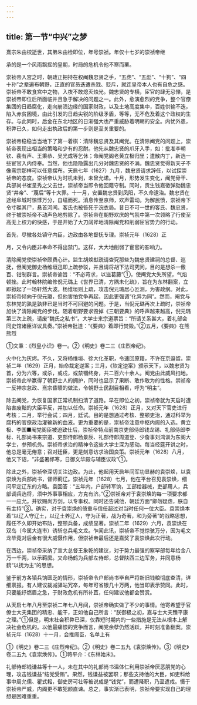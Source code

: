 ```yaml
---
---
---
```

title: 第一节“中兴”之梦
---



熹宗朱由校逝世，其弟朱由检即位，年号崇祯。年仅十七岁的崇祯帝继

承的是一个风雨飘摇的皇朝，时局的危机令他不寒而栗。

崇祯帝入宫之时，朝政正把持在权阉魏忠贤之手，“五虎”、“五彪”、“十狗”、“四十孙”之辈遍布朝野，正直的官员迭遭杀戮、贬斥，就连皇帝本人也有自危之感。崇祯帝不敢食宫中之物，入夜不敢熄灭烛光。魏忠贤的专横，宦官的肆无忌惮，是崇祯帝即位后所面临并且急于解决的问题之一。此外，愈演愈烈的党争，整个官僚集团的日趋腐化，走向崩溃边缘的国家财政，以及土地高度集中，百姓供输不迭，陷入赤贫困境，由此引发的日趋尖锐的阶级矛盾，等等，无不危及着这个政权的生存。与此同时，后金在东北地区的日渐强大也严重威胁着明朝的安全。内忧外患，积弊已久，如何走出执政后的第一步则是至关重要的。

崇祯帝稳稳当当地下了第一着棋：清除魏忠贤及其阉党。在清除阉党的问题上，崇祯帝表现出相当的策略和少有的忍耐。他先从魏忠贤的爪牙入手，如：批准李朝钦、裴有声、王秉恭、吴光成等乞休；命阉党阁老黄立极归里；遣散内丁，新选一些宦官入内侍奉。当然，他也隐隐露出几分对魏忠贤的不满。魏忠贤觉得新天子不像熹宗那样可以任意摆布。天启七年（1627）九月，魏忠贤请求辞任，以试探崇祯帝的态度。崇祯帝认为时机未到，未曾允诺。十月，形势发生变化，阉党骨干、兵部尚书崔呈秀之父去世，崇祯帝当即令他回籍守制。同时，贡生钱嘉徵弹劾魏忠贤“井帝”、“蔑后”等十大罪。十一月，安置魏忠贤到凤阳，不久命逮治。魏忠贤在途经阜城时惊悸万分，自缢而死。消息传至京师，欢声雷动。为解民愤，崇祯帝下令寸磔其尸，悬首河间。客氏也被笞死于浣衣局。昔日不可一世的客氏、魏忠贤，终于被崇祯帝不动声色地剪除了。崇祯帝在朝野欢庆的气氛中第一次领略了行使至高无上权力的快感，于是开始了大刀阔斧地清除阉党和削弱宦官势力的行动。

首先，尽撤各处镇守内臣，边政由各地督抚专理。崇祯元年（1628）正

月，又令内臣非奉命不得出禁门。这样，大大地削弱了宦官的影响力。

清除阉党使崇祯帝颇费心计。监生胡焕猷疏请查究那些为魏忠贤建祠的总督、巡抚，但阉党御史杨维垣迅即上疏参驳，并且请将胡下法司究问，目的是想杀一儆百、钳制群言。崇祯帝谕旨：“不必苛求，以滋葛藤”①，使阉党大失所望，气焰顿挫。此时翰林院编修倪元璐上《世界已清，方隅未化疏》，旨在为东林翻案，立即掀起了一场轩然大波。杨维垣则上疏，攻击倪元璐居心叵测，为害政纲。对此，崇祯帝倾向于倪元璐，但他害怕党争再起，因此更强调“化异为同”。然而，阉党与东林党的孰是孰非已是当时不可回避的问题。于是，当倪元璐再次上疏时，崇祯帝加快了清除阉党的步伐。随着朝野要求毁掉《三朝要典》的呼声越来越高，倪元璐第三次上疏，请废“魏氏之私书”。大学士来宗道票旨：“所请关系甚大，着礼部会同史馆诸臣详议具奏。”崇祯帝批道：“《要典》着即行焚毁。”②五月，《要典》在熊熊烈

①文秉：《烈皇小识》卷一。②《明史》卷二三《庄烈帝纪》。

火中化为灰烬。不久，又将杨维垣、徐大化革职，令速回原籍，不许在京逗留。崇祯二年（1629）正月，始命裁定逆案；三月，《钦定逆案》颁示天下，以魏忠贤为首，分为六等，或杀，或戍，或禁锢终身，共二百六十余人。阉党由此威风扫地。崇祯帝此举赢得了朝野士人的拥护，同时也显示了果断、敢作敢为的性格。崇祯帝一反神宗怠政、熹宗昏聩的做法，令朝野士民刮目相看，呼为“明主”。

除去阉党，为恢复国家正常机制扫清了道路。早在即位之初，崇祯帝就为天启时遭陷害废黜的大臣平反，并加以任命。崇祯元年（1628）正月，又对天下官吏进行考核；二月，举行会试；四月，廷试。目的是想通过考核、整顿吏治，通过科举为腐朽的官僚政治灌输新的血液。更为重要的是，崇祯帝注意中枢内阁的入选。黄立极、李国■阉党阁臣被迫致仕后，崇祯帝特点前南京吏部侍郎钱龙锡、礼部侍郎李标、礼部尚书来宗道、吏部侍郎杨景辰、礼部侍郎周道登、少詹事刘鸿训为东阁大学士，参预机务。崇祯帝求治的精神令这些大学士深为感动。每当经筵开讲之时，他总是毫无倦意；召对廷臣，更是刻意访求治国良策。崇祯元年（1628）八月，他又下诏，“非盛暑祁寒，日御文华殿与辅臣议政”①。

除此之外，崇祯帝深切关注边政。为此，他起用天启年间军功显赫的袁崇焕，以袁崇焕为兵部尚书，督师蓟辽。崇祯元年（1628）七月，他在平台召见袁崇焕，细问平定辽东的方略。袁回答：“五年内，户部转军饷，工部给器械，吏部用人，兵部调兵选将，须中外事事相应，方克有济。”②崇祯帝对于袁崇焕的每一项要求都一一应允。并钦赐尚方剑，以专事权。同时还告诫他，朝廷方面“卿勿疑虑，朕自有主持”③。确实，对于袁崇焕的倚重与信任超过对当时任何一位大臣。袁崇焕本着“以辽人守辽土，以辽土养辽人，守为正著，战为奇著，和为旁著”的战略思想，履任不久即开始布防，整顿兵备，成绩显著。崇祯二年（1629）六月，袁崇焕在双岛（今属大连市）诱斩总兵毛文龙。乍闻此讯，崇祯帝不觉惊骇万分，因为毛文龙毕竟对后金有很大威慑作用，但崇祯帝最后还是嘉奖了袁崇焕此次行动。

在西边，崇祯帝采纳了宣大总督王象乾的建议，对于势力最强的察罕部每年给金八万一千两，以示羁縻。又命杨鹤为兵部左侍郎，总督陕西三边军务，并同意杨鹤“以抚为主”的思想。

鉴于前方各镇兵饷匮乏的情形，崇祯帝令户部尚书毕自严将新旧钱粮彻底查清，详细禀报。有人建议裁减驿站冗卒，每年可省银几十万两，他当即表示赞同。此时，只要能纾燃眉之急，于财政危机有所补苴，任何建议他都会赞赏。

从天启七年八月至崇祯二年七八月间，崇祯帝确实做了不少的事情。他寄希望于官僚士大夫集团的精忠、能干，正如他自己所言：“朕御极之初，嘉与士大夫臻平康之理。”①但是，明末社会积弊已深，仅靠短时期内的一些措施是无法从根本上解决社会危机的。以他最痛恨的党争而言，阉党余孽仍然活跃，并时刻准备翻案。崇祯元年（1628）十一月，会推阁臣，名单上有

①《明史》卷二三《庄烈帝纪》。②《明史》卷二五九《袁崇焕传》。③《明史》卷二五九《袁崇焕传》。①蒋平介：《东林始末》。

礼部侍郎钱谦益等十一人，未在其中的礼部尚书温体仁利用崇祯帝厌恶朋党的心理，攻击钱谦益“结党受贿”。果然，钱谦益被罢职；那些支持他的大臣，如吏科给事中周允儒、瞿式耜，御史房可壮等被说成是“钱党”，而遭降职，乃至遣戍。慑于崇祯帝严威，内阁更不敢犯颜直谏。总之，事实渐已表明，崇祯帝要实现自己的理想是困难重重。